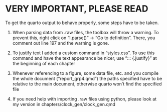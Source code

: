 # VERY IMPORTANT, PLEASE READ

To get the quarto output to behave properly, some steps have to be taken.

1. When parsing data from .raw files, the toolbox will throw a warning. To prevent this, right click on "l.parse()" -> "Go to definition". There, you comment out  line 197 and the warning is gone.

2. To justify text I added a custom command in "styles.css". To use this command and have the text appearance be nicer, use "::: {.justify}" at the beginning of each chapter

3. Whenever referencing to a figure, some data file, etc. and you compile the whole document ("report_grp4.qmd") the paths specified have to be relative to the main document, otherwise quarto won't find the specified file

4. If you need help with importing .raw files using python, please look at my version in chapters/clock_gen/clock_gen.qmd